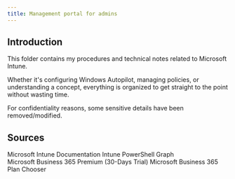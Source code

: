 ```yaml
---
title: Management portal for admins
---
```


## Introduction

This folder contains my procedures and technical notes related to Microsoft Intune.

Whether it's configuring Windows Autopilot, managing policies, or understanding a concept, everything is organized to get straight to the point without wasting time.

For confidentiality reasons, some sensitive details have been removed/modified.

<LearningCycle lang="en" />
<CultureCycle lang="en" />

## Sources
<Cards>
  <Card href="https://learn.microsoft.com/en-us/mem/intune/" title="MS Intune">
    Microsoft Intune Documentation
  </Card>

  <Card href="https://github.com/MSEndpointMgr/IntuneWin32App" title="MS PowerShell IntuneWin32">
    Intune PowerShell Graph
  </Card>
</Cards>

<br />

<Cards>
  <Card href="https://www.microsoft.com/en-us/microsoft-365/business/microsoft-365-business-premium?activetab=pivot:overviewtab" title="M365 Business Premium">
    Microsoft Business 365 Premium (30-Days Trial)
  </Card>

  <Card href="https://www.microsoft.com/en-us/microsoft-365/business/microsoft-365-plan-chooser" title="M365 Business Plan Chooser">
    Microsoft Business 365 Plan Chooser
  </Card>
</Cards>
